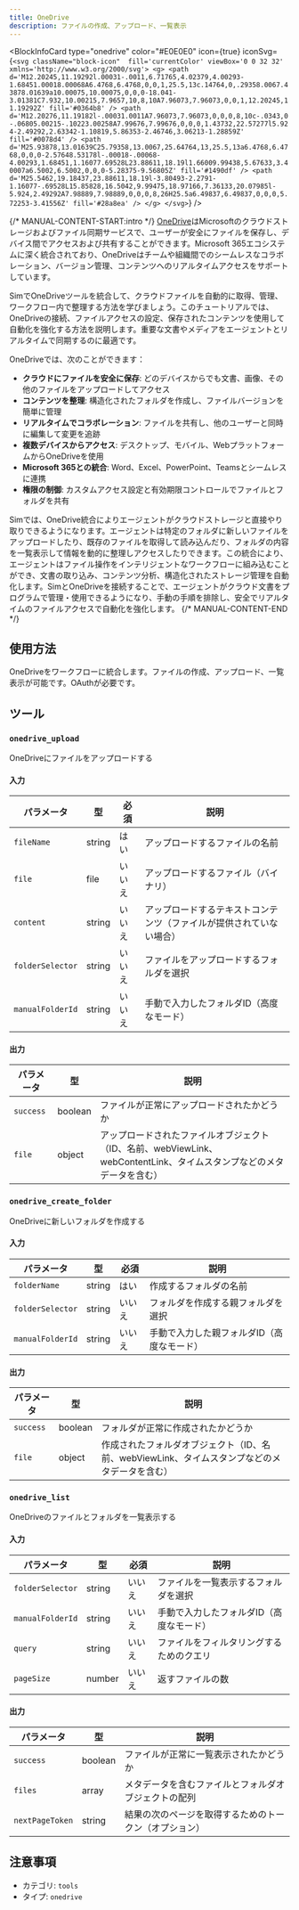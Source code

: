 ```yaml
---
title: OneDrive
description: ファイルの作成、アップロード、一覧表示
---
```



<BlockInfoCard 
  type="onedrive"
  color="#E0E0E0"
  icon={true}
  iconSvg={`<svg className="block-icon"  fill='currentColor' viewBox='0 0 32 32' xmlns='http://www.w3.org/2000/svg'>
      <g>
        <path
          d='M12.20245,11.19292l.00031-.0011,6.71765,4.02379,4.00293-1.68451.00018.00068A6.4768,6.4768,0,0,1,25.5,13c.14764,0,.29358.0067.43878.01639a10.00075,10.00075,0,0,0-18.041-3.01381C7.932,10.00215,7.9657,10,8,10A7.96073,7.96073,0,0,1,12.20245,11.19292Z'
          fill='#0364b8'
        />
        <path
          d='M12.20276,11.19182l-.00031.0011A7.96073,7.96073,0,0,0,8,10c-.0343,0-.06805.00215-.10223.00258A7.99676,7.99676,0,0,0,1.43732,22.57277l5.924-2.49292,2.63342-1.10819,5.86353-2.46746,3.06213-1.28859Z'
          fill='#0078d4'
        />
        <path
          d='M25.93878,13.01639C25.79358,13.0067,25.64764,13,25.5,13a6.4768,6.4768,0,0,0-2.57648.53178l-.00018-.00068-4.00293,1.68451,1.16077.69528L23.88611,18.19l1.66009.99438,5.67633,3.40007a6.5002,6.5002,0,0,0-5.28375-9.56805Z'
          fill='#1490df'
        />
        <path
          d='M25.5462,19.18437,23.88611,18.19l-3.80493-2.2791-1.16077-.69528L15.85828,16.5042,9.99475,18.97166,7.36133,20.07985l-5.924,2.49292A7.98889,7.98889,0,0,0,8,26H25.5a6.49837,6.49837,0,0,0,5.72253-3.41556Z'
          fill='#28a8ea'
        />
      </g>
    </svg>`}
/>

{/* MANUAL-CONTENT-START:intro */}
[OneDrive](https://onedrive.live.com)はMicrosoftのクラウドストレージおよびファイル同期サービスで、ユーザーが安全にファイルを保存し、デバイス間でアクセスおよび共有することができます。Microsoft 365エコシステムに深く統合されており、OneDriveはチームや組織間でのシームレスなコラボレーション、バージョン管理、コンテンツへのリアルタイムアクセスをサポートしています。

SimでOneDriveツールを統合して、クラウドファイルを自動的に取得、管理、ワークフロー内で整理する方法を学びましょう。このチュートリアルでは、OneDriveの接続、ファイルアクセスの設定、保存されたコンテンツを使用して自動化を強化する方法を説明します。重要な文書やメディアをエージェントとリアルタイムで同期するのに最適です。

OneDriveでは、次のことができます：

- **クラウドにファイルを安全に保存**: どのデバイスからでも文書、画像、その他のファイルをアップロードしてアクセス
- **コンテンツを整理**: 構造化されたフォルダを作成し、ファイルバージョンを簡単に管理
- **リアルタイムでコラボレーション**: ファイルを共有し、他のユーザーと同時に編集して変更を追跡
- **複数デバイスからアクセス**: デスクトップ、モバイル、WebプラットフォームからOneDriveを使用
- **Microsoft 365との統合**: Word、Excel、PowerPoint、Teamsとシームレスに連携
- **権限の制御**: カスタムアクセス設定と有効期限コントロールでファイルとフォルダを共有

Simでは、OneDrive統合によりエージェントがクラウドストレージと直接やり取りできるようになります。エージェントは特定のフォルダに新しいファイルをアップロードしたり、既存のファイルを取得して読み込んだり、フォルダの内容を一覧表示して情報を動的に整理しアクセスしたりできます。この統合により、エージェントはファイル操作をインテリジェントなワークフローに組み込むことができ、文書の取り込み、コンテンツ分析、構造化されたストレージ管理を自動化します。SimとOneDriveを接続することで、エージェントがクラウド文書をプログラムで管理・使用できるようになり、手動の手順を排除し、安全でリアルタイムのファイルアクセスで自動化を強化します。
{/* MANUAL-CONTENT-END */}

## 使用方法

OneDriveをワークフローに統合します。ファイルの作成、アップロード、一覧表示が可能です。OAuthが必要です。

## ツール

### `onedrive_upload`

OneDriveにファイルをアップロードする

#### 入力

| パラメータ | 型 | 必須 | 説明 |
| --------- | ---- | -------- | ----------- |
| `fileName` | string | はい | アップロードするファイルの名前 |
| `file` | file | いいえ | アップロードするファイル（バイナリ） |
| `content` | string | いいえ | アップロードするテキストコンテンツ（ファイルが提供されていない場合） |
| `folderSelector` | string | いいえ | ファイルをアップロードするフォルダを選択 |
| `manualFolderId` | string | いいえ | 手動で入力したフォルダID（高度なモード） |

#### 出力

| パラメータ | 型 | 説明 |
| --------- | ---- | ----------- |
| `success` | boolean | ファイルが正常にアップロードされたかどうか |
| `file` | object | アップロードされたファイルオブジェクト（ID、名前、webViewLink、webContentLink、タイムスタンプなどのメタデータを含む） |

### `onedrive_create_folder`

OneDriveに新しいフォルダを作成する

#### 入力

| パラメータ | 型 | 必須 | 説明 |
| --------- | ---- | -------- | ----------- |
| `folderName` | string | はい | 作成するフォルダの名前 |
| `folderSelector` | string | いいえ | フォルダを作成する親フォルダを選択 |
| `manualFolderId` | string | いいえ | 手動で入力した親フォルダID（高度なモード） |

#### 出力

| パラメータ | 型 | 説明 |
| --------- | ---- | ----------- |
| `success` | boolean | フォルダが正常に作成されたかどうか |
| `file` | object | 作成されたフォルダオブジェクト（ID、名前、webViewLink、タイムスタンプなどのメタデータを含む） |

### `onedrive_list`

OneDriveのファイルとフォルダを一覧表示する

#### 入力

| パラメータ | 型 | 必須 | 説明 |
| --------- | ---- | -------- | ----------- |
| `folderSelector` | string | いいえ | ファイルを一覧表示するフォルダを選択 |
| `manualFolderId` | string | いいえ | 手動で入力したフォルダID（高度なモード） |
| `query` | string | いいえ | ファイルをフィルタリングするためのクエリ |
| `pageSize` | number | いいえ | 返すファイルの数 |

#### 出力

| パラメータ | 型 | 説明 |
| --------- | ---- | ----------- |
| `success` | boolean | ファイルが正常に一覧表示されたかどうか |
| `files` | array | メタデータを含むファイルとフォルダオブジェクトの配列 |
| `nextPageToken` | string | 結果の次のページを取得するためのトークン（オプション） |

## 注意事項

- カテゴリ: `tools`
- タイプ: `onedrive`
